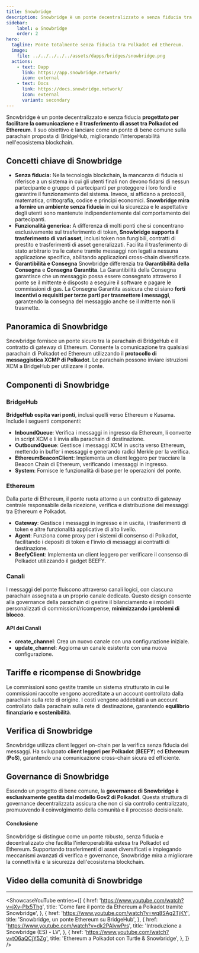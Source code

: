 ```yaml
---
title: Snowbridge
description: Snowbridge è un ponte decentralizzato e senza fiducia tra Polkadot ed Ethereum, che consente una comunicazione fluida tra catene e il trasferimento di asset diversi con una governance sicura.
sidebar:
    label: ✪ Snowbridge
    order: 2
hero:
  tagline: Ponte totalmente senza fiducia tra Polkadot ed Ethereum.
  image: 
    file: ../../../../../assets/dapps/bridges/snowbridge.png
  actions:
    - text: Dapp
      link: https://app.snowbridge.network/
      icon: external
    - text: Docs
      link: https://docs.snowbridge.network/
      icon: external
      variant: secondary
---
```



Snowbridge è un ponte decentralizzato e senza fiducia **progettato per facilitare la comunicazione e il trasferimento di asset tra Polkadot ed Ethereum**. Il suo obiettivo è lanciare come un ponte di bene comune sulla parachain proposta di BridgeHub, migliorando l'interoperabilità nell'ecosistema blockchain.

## Concetti chiave di Snowbridge
- **Senza fiducia:** Nella tecnologia blockchain, la mancanza di fiducia si riferisce a un sistema in cui gli utenti finali non devono fidarsi di nessun partecipante o gruppo di partecipanti per proteggere i loro fondi e garantire il funzionamento del sistema. Invece, si affidano a protocolli, matematica, crittografia, codice e principi economici. **Snowbridge mira a fornire un ambiente senza fiducia** in cui la sicurezza e le aspettative degli utenti sono mantenute indipendentemente dal comportamento dei partecipanti.
- **Funzionalità generica:** A differenza di molti ponti che si concentrano esclusivamente sul trasferimento di token, **Snowbridge supporta il trasferimento di vari asset**, inclusi token non fungibili, contratti di prestito e trasferimenti di asset generalizzati. Facilita il trasferimento di stato arbitrario tra le catene tramite messaggi non legati a nessuna applicazione specifica, abilitando applicazioni cross-chain diversificate.
- **Garantibilità e Consegna**
Snowbridge differenzia tra **Garantibilità della Consegna** e **Consegna Garantita**. La Garantibilità della Consegna garantisce che un messaggio possa essere consegnato attraverso il ponte se il mittente è disposto a eseguire il software e pagare le commissioni di gas. La Consegna Garantita assicura che ci siano **forti incentivi o requisiti per terze parti per trasmettere i messaggi**, garantendo la consegna del messaggio anche se il mittente non li trasmette.

## Panoramica di Snowbridge
Snowbridge fornisce un ponte sicuro tra la parachain di BridgeHub e il contratto di gateway di Ethereum. Consente la comunicazione tra qualsiasi parachain di Polkadot ed Ethereum utilizzando il **protocollo di messaggistica XCMP di Polkadot**. Le parachain possono inviare istruzioni XCM a BridgeHub per utilizzare il ponte.

## Componenti di Snowbridge
### BridgeHub
**BridgeHub ospita vari ponti**, inclusi quelli verso Ethereum e Kusama. Include i seguenti componenti:
- **InboundQueue**: Verifica i messaggi in ingresso da Ethereum, li converte in script XCM e li invia alla parachain di destinazione.
- **OutboundQueue**: Gestisce i messaggi XCM in uscita verso Ethereum, mettendo in buffer i messaggi e generando radici Merkle per la verifica.
- **EthereumBeaconClient**: Implementa un client leggero per tracciare la Beacon Chain di Ethereum, verificando i messaggi in ingresso.
- **System**: Fornisce le funzionalità di base per le operazioni del ponte.

### Ethereum
Dalla parte di Ethereum, il ponte ruota attorno a un contratto di gateway centrale responsabile della ricezione, verifica e distribuzione dei messaggi tra Ethereum e Polkadot.
- **Gateway**: Gestisce i messaggi in ingresso e in uscita, i trasferimenti di token e altre funzionalità applicative di alto livello.
- **Agent**: Funziona come proxy per i sistemi di consenso di Polkadot, facilitando i depositi di token e l'invio di messaggi ai contratti di destinazione.
- **BeefyClient**: Implementa un client leggero per verificare il consenso di Polkadot utilizzando il gadget BEEFY.

### Canali
I messaggi del ponte fluiscono attraverso canali logici, con ciascuna parachain assegnata a un proprio canale dedicato. Questo design consente alla governance della parachain di gestire il bilanciamento e i modelli personalizzati di commissioni/ricompense, **minimizzando i problemi di blocco**.

#### API dei Canali
- **create_channel**: Crea un nuovo canale con una configurazione iniziale.
- **update_channel**: Aggiorna un canale esistente con una nuova configurazione.

## Tariffe e ricompense di Snowbridge
Le commissioni sono gestite tramite un sistema strutturato in cui le commissioni raccolte vengono accreditate a un account controllato dalla parachain sulla rete di origine. I costi vengono addebitati a un account controllato dalla parachain sulla rete di destinazione, garantendo **equilibrio finanziario e sostenibilità**.

## Verifica di Snowbridge
Snowbridge utilizza client leggeri on-chain per la verifica senza fiducia dei messaggi. Ha sviluppato **client leggeri per Polkadot** (**BEEFY**) ed **Ethereum** (**PoS**), garantendo una comunicazione cross-chain sicura ed efficiente.

## Governance di Snowbridge
Essendo un progetto di bene comune, la **governance di Snowbridge è esclusivamente gestita dal modello Gov2 di Polkadot**. Questa struttura di governance decentralizzata assicura che non ci sia controllo centralizzato, promuovendo il coinvolgimento della comunità e il processo decisionale.

#### Conclusione
Snowbridge si distingue come un ponte robusto, senza fiducia e decentralizzato che facilita l'interoperabilità estesa tra Polkadot ed Ethereum. Supportando trasferimenti di asset diversificati e impiegando meccanismi avanzati di verifica e governance, Snowbridge mira a migliorare la connettività e la sicurezza dell'ecosistema blockchain.

## Video della comunità di Snowbridge
------------
<ShowcaseYouTube
  entries={[
        {
      href: 'https://www.youtube.com/watch?v=jXv-PIx5Thg',
      title: 'Come fare il ponte da Ethereum a Polkadot tramite Snowbridge',
    },
        {
        href: 'https://www.youtube.com/watch?v=wq8SAg2TjKY',
      title: 'Snowbridge, un ponte Ethereum su BridgeHub',
    },
        {
      href: 'https://www.youtube.com/watch?v=dk2PAIvwPrs',
      title: 'Introduzione a Snowbridge (ES) - LV',
    },
        {
        href: 'https://www.youtube.com/watch?v=tO6aQCjY5Zg',
      title: 'Ethereum a Polkadot con Turtle & Snowbridge',
    },
  ]} />
